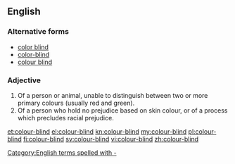 ==English==

===Alternative forms===
* [[color blind]]
* [[color-blind]]
* [[colour blind]]

===Adjective===
{{en-adj|pos=[[colour]]-[[blind]]}}

# Of a person or animal, unable to distinguish between two or more primary colours (usually red and green).
# Of a person who hold no prejudice based on skin colour, or of a process which precludes racial prejudice.

[[Category:English terms spelled with -]]

[[et:colour-blind]]
[[el:colour-blind]]
[[kn:colour-blind]]
[[my:colour-blind]]
[[pl:colour-blind]]
[[fi:colour-blind]]
[[sv:colour-blind]]
[[vi:colour-blind]]
[[zh:colour-blind]]